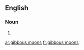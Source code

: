 ==English==

===Noun===
{{head|en|plural|head=[[gibbous]] [[moon]]s}}

# {{plural of|gibbous moon|lang=en|nocat=1}}

[[ar:gibbous moons]]
[[fr:gibbous moons]]